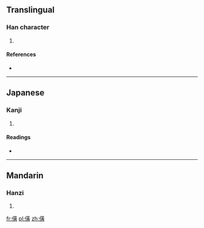 ==Translingual==

===Han character===
{{Han char|rn=9|rad=人|as=12|sn=14|four=|canj=人廿中金 (OTLC)}}

# {{defn|Han|sort=人12}}

====References====
* {{Han ref|kx=0116.230|dkj=01098|dj=0248.010|hdz=10217.070|uh=50D9|ud=20697}}

----

==Japanese==

===Kanji===
{{ja-kanji|grade=|rs=人12}}

# {{defn|Japanese|sort=人12}}

====Readings====
* {{ja-readings|on=[[こう]] (kō)|kun=[[たけだけしいさま]] (takedakeshiisama)}}

----

==Mandarin==

===Hanzi===
{{cmn-hanzi|pin=[[guāng]] ([[guang1]])|wg=kuang<sup>1</sup>}}

# {{defn|Mandarin|sort=人12}}

[[fr:僙]]
[[pl:僙]]
[[zh:僙]]